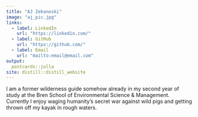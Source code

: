 ```yaml
---
title: "AJ Zekanoski"
image: "aj_pic.jpg"
links:
  - label: LinkedIn
    url: "https://linkedin.com/"
  - label: GitHub
    url: "https://github.com/"
  - label: Email
    url: "mailto:email@email.com"
output:
  postcards::jolla
site: distill::distill_website
---
```

 
I am a former wilderness guide somehow already in my second year of study at the Bren School of Environmental Science & Management. Currently I enjoy waging humanity's secret war against wild pigs and getting thrown off my kayak in rough waters.

